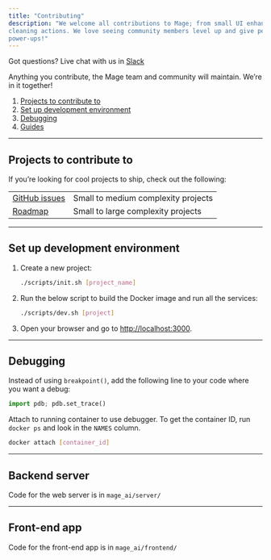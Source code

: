 ```yaml
---
title: "Contributing"
description: "We welcome all contributions to Mage; from small UI enhancements to brand new
cleaning actions. We love seeing community members level up and give people
power-ups!"
---
```


Got questions? Live chat with us in [Slack](https://www.mage.ai/chat)

Anything you contribute, the Mage team and community will maintain. We’re in it
together!

1. [Projects to contribute to](#projects-to-contribute-to)
2. [Set up development environment](#set-up-development-environment)
3. [Debugging](#debugging)
4. [Guides](#guides)

---

## Projects to contribute to

If you’re looking for cool projects to ship, check out the following:

|                                                            |                                     |
| ---------------------------------------------------------- | ----------------------------------- |
| [GitHub issues](https://github.com/mage-ai/mage-ai/issues) | Small to medium complexity projects |
| [Roadmap](https://airtable.com/shrJS0cDOmQywb8vp)          | Small to large complexity projects  |

---

## Set up development environment

1. Create a new project:
   ```bash
   ./scripts/init.sh [project_name]
   ```
2. Run the below script to build the Docker image and run all the services:
   ```bash
   ./scripts/dev.sh [project]
   ```
3. Open your browser and go to [http://localhost:3000](http://localhost:3000).

---

## Debugging

Instead of using `breakpoint()`, add the following line to your code where you
want a debug:

```python
import pdb; pdb.set_trace()
```

Attach to running container to use debugger. To get the container ID, run
`docker ps` and look in the `NAMES` column.

```bash
docker attach [container_id]
```

---

## Backend server

Code for the web server is in `mage_ai/server/`

---

## Front-end app

Code for the front-end app is in `mage_ai/frontend/`
